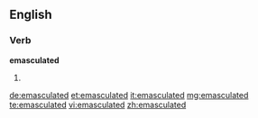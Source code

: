 ==English==

===Verb===
'''emasculated'''

# {{past of|[[emasculate]]}}

[[de:emasculated]]
[[et:emasculated]]
[[it:emasculated]]
[[mg:emasculated]]
[[te:emasculated]]
[[vi:emasculated]]
[[zh:emasculated]]